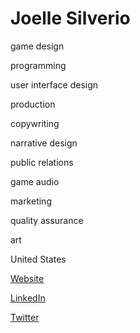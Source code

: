 # Joelle Silverio

<Skills>

game design

programming

user interface design

production

copywriting

narrative design

public relations

game audio

marketing

quality assurance

art

</Skills>

<Location>

United States

</Location>

<Personal>

[Website](http://tripwireinteractive.com/about-us.aspx)

[LinkedIn](https://www.linkedin.com/in/joellesilverio/)

[Twitter](https://twitter.com/gamerific)

</Personal>


